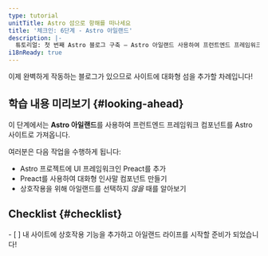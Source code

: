 ```yaml
---
type: tutorial
unitTitle: Astro 섬으로 항해를 떠나세요
title: '체크인: 6단계 - Astro 아일랜드'
description: |-
  튜토리얼: 첫 번째 Astro 블로그 구축 — Astro 아일랜드 사용하여 프런트엔드 프레임워크 컴포넌트를 Astro 사이트로 가져오기
i18nReady: true
---
```




이제 완벽하게 작동하는 블로그가 있으므로 사이트에 대화형 섬을 추가할 차례입니다!

## 학습 내용 미리보기 \{#looking-ahead\}

이 단계에서는 **Astro 아일랜드**를 사용하여 프런트엔드 프레임워크 컴포넌트를 Astro 사이트로 가져옵니다.

여러분은 다음 작업을 수행하게 됩니다:
- Astro 프로젝트에 UI 프레임워크인 Preact를 추가
- Preact를 사용하여 대화형 인사말 컴포넌트 만들기
- 상호작용을 위해 아일랜드를 선택하지 _않을_ 때를 알아보기

<Box icon="check-list">

## Checklist \{#checklist\}

<Checklist key="interactivity">
- [ ] 내 사이트에 상호작용 기능을 추가하고 아일랜드 라이프를 시작할 준비가 되었습니다!
</Checklist>
</Box>
